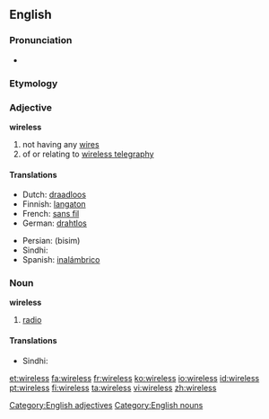 ==English==

===Pronunciation===
*{{audio|en-us-wireless.ogg|Audio (US)}}

===Etymology===
{{suffix|wire|less}}

===Adjective===
'''wireless'''
#not having any [[wire]]s
#of or relating to [[wireless telegraphy]]

[[Category:English adjectives]]

====Translations====
{{top}}
*Dutch: [[draadloos]]
*Finnish: [[langaton]]
*French: [[sans fil]]
*German: [[drahtlos]]
{{mid}}
*Persian: {{fa-Arab|[[بی‌سیم]]}} (bisim)
*Sindhi: {{SDchar|[[ريتار]]}}
*Spanish: [[inalámbrico]]
{{bottom}}

===Noun===
{{wikipedia}}
'''wireless'''
# {{dated}} [[radio]]

====Translations====
*Sindhi: {{SDchar|[[ريتار]]}}

[[Category:English nouns]]

[[et:wireless]]
[[fa:wireless]]
[[fr:wireless]]
[[ko:wireless]]
[[io:wireless]]
[[id:wireless]]
[[pt:wireless]]
[[fi:wireless]]
[[ta:wireless]]
[[vi:wireless]]
[[zh:wireless]]